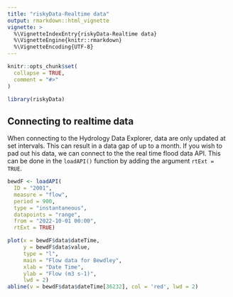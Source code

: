 ```yaml
---
title: "riskyData-Realtime data"
output: rmarkdown::html_vignette
vignette: >
  %\VignetteIndexEntry{riskyData-Realtime data}
  %\VignetteEngine{knitr::rmarkdown}
  %\VignetteEncoding{UTF-8}
---
```


```r
knitr::opts_chunk$set(
  collapse = TRUE,
  comment = "#>"
)
```

```r
library(riskyData)
```

## Connecting to realtime data

When connecting to the Hydrology Data Explorer, data are only updated at set intervals. This can result in a data gap of up to a month. If you wish to pad out his data, we can connect to the the real time flood data API. This can be done in the `loadAPI()` function by adding the argument `rtExt = TRUE`.

```r
bewdF <- loadAPI(
  ID = "2001",
  measure = "flow",
  period = 900,
  type = "instantaneous",
  datapoints = "range",
  from = "2022-10-01 00:00", 
  rtExt = TRUE)
```


```r
plot(x = bewdF$data$dateTime, 
     y = bewdF$data$value, 
     type = "l", 
     main = "Flow data for Bewdley", 
     xlab = "Date Time", 
     ylab = "Flow (m3 s-1)", 
     lwd = 2)
abline(v = bewdF$data$dateTime[36232], col = 'red', lwd = 2)
```
